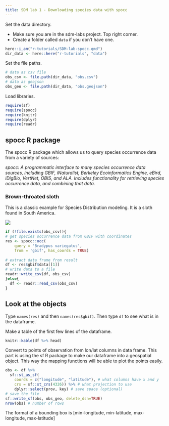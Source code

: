 ```yaml
---
title: SDM lab 1 - Downloading species data with spocc
---
```


Set the data directory.

* Make sure you are in the sdm-labs project. Top right corner.
* Create a folder called `data` if you don't have one.

```r
here::i_am("r-tutorials/SDM-lab-spocc.qmd")
dir_data <- here::here("r-tutorials", "data")
```

Set the file paths.
```r
# data as csv file
obs_csv <- file.path(dir_data, "obs.csv")
# data as geojson
obs_geo <- file.path(dir_data, "obs.geojson")
```

Load libraries.
```r
require(sf)
require(spocc)
require(knitr)
require(dplyr)
require(readr)
```

## spocc R package

The spocc R package which allows us to query species occurrence data from a variety of sources:

*spocc: A programmatic interface to many species occurrence data sources, including GBIF, iNaturalist, Berkeley Ecoinformatics Engine, eBird, iDigBio, VertNet, OBIS, and ALA. Includes functionality for retrieving species occurrence data, and combining that data.*

### Brown-throated sloth

This is a classic example for Species Distribution modeling. It is a sloth found in South America.

![](https://upload.wikimedia.org/wikipedia/commons/1/18/Bradypus.jpg)
```r
if (!file.exists(obs_csv)){
# get species occurrence data from GBIF with coordinates
res <- spocc::occ(
    query = 'Bradypus variegatus', 
    from = 'gbif', has_coords = TRUE)
  
# extract data frame from result
df <- res$gbif$data[[1]] 
# write data to a file
readr::write_csv(df, obs_csv)
}else{
  df <- readr::read_csv(obs_csv)
}
```
  
::: {.callout-tip}
## Look at the objects

Type `names(res)` and then `names(res$gbif)`. Then type `df` to see what is in the dataframe.
:::

Make a table of the first few lines of the dataframe.
```r
knitr::kable(df %>% head)
```

Convert to points of observation from lon/lat columns in data frame. This part is using the sf R package to make our dataframe into a geospatial object. This way the mapping functions will be able to plot the points easily.
```r
obs <- df %>% 
  sf::st_as_sf(
    coords = c("longitude", "latitude"), # what columns have x and y
    crs = sf::st_crs(4326)) %>% # what projection to use
    dplyr::select(prov, key) # save space (optional)
# save the file
sf::write_sf(obs, obs_geo, delete_dsn=TRUE)
nrow(obs) # number of rows
```


The format of a bounding box is
[min-longitude, min-latitude, max-longitude, max-latitude]